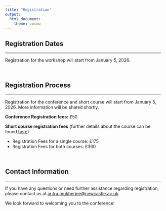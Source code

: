 ```yaml
---
title: "Registration"
output:
  html_document:
    theme: cosmo
---
```


<!-- <style type="text/css"> -->

<!-- body { -->

<!--  background-image: url("coming_soon.jpg"); -->

<!--  background-position: center top; -->

<!--  background-size: 100% auto; -->

<!-- } -->

<!-- </style>  -->

```{=html}
<style type="text/css">
h1.title {
  font-size: 36px;
  color: DarkRed;
  text-align: center;
}
</style>
```

## Registration Dates

<hr>

Registration for the workshop will start from January 5, 2026.

<br>

## Registration Process

<hr>

Registration for the conference and short course will start from January 5, 2026. More information will be shared shortly.

**Conference Registration fees:** £50

**Short course registration fees** (further details about the course can be found [here](https://admtp.github.io/ADMTP2026/course.html))
<ul>
  <li> Registration Fees for a single course: £175   </li>
  <li> Registration Fees for both courses: £300   </li>
</ul>

<br>


## Contact Information

<hr>

If you have any questions or need further assistance regarding registration, please contact us at [aritra.mukherjee@newcastle.ac.uk](mailto:aritra.mukherjee@newcastle.ac.uk).

We look forward to welcoming you to the conference!